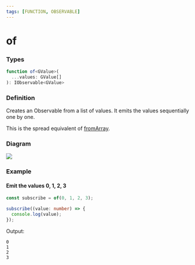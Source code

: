 ```yaml
---
tags: [FUNCTION, OBSERVABLE]
---
```


# of

### Types

```ts
function of<GValue>(
  ...values: GValue[]
): IObservable<GValue>
```

### Definition

Creates an Observable from a list of values. It emits the values sequentially one by one.

This is the spread equivalent of [fromArray](/docs/reference/from-array/).

### Diagram

![](example-diagram.svg)

### Example

#### Emit the values 0, 1, 2, 3

```ts
const subscribe = of(0, 1, 2, 3);

subscribe((value: number) => {
  console.log(value);
});
```

Output:

```text
0
1
2
3
```


